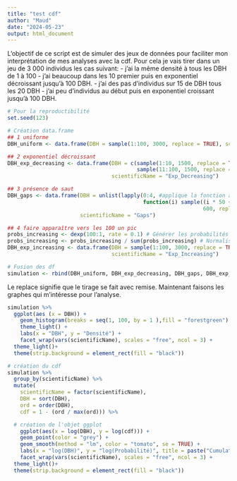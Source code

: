 ```yaml
---
title: "test cdf"
author: "Maud"
date: "2024-05-23"
output: html_document
---
```

L'objectif de ce script est de simuler des jeux de données pour faciliter mon interprétation de mes analyses avec la cdf. Pour cela je vais tirer dans un jeu de 3 000 individus les cas suivant: 
- j'ai la même densité à tous les DBH de 1 à 100
- j'ai beaucoup dans les 10 premier puis en exponentiel décroissant jusqu'à 100 DBH.
- j'ai des pas d'individus sur 15 de DBH tous les 20 DBH 
- j'ai peu d'individus au début puis en exponentiel croissant jusqu'à 100 DBH.


```r
# Pour la reproductibilité
set.seed(123) 

# Création data.frame
## 1 uniforme
DBH_uniform <- data.frame(DBH = sample(1:100, 3000, replace = TRUE), scientificName = "Uniform")

## 2 exponentiel décroissant
DBH_exp_decreasing <- data.frame(DBH = c(sample(1:10, 1500, replace = TRUE),
                                         sample(11:100, 1500, replace = TRUE, prob = dexp(1:90, rate = 0.1))), 
                                 scientificName = "Exp_Decreasing")

## 3 présence de saut
DBH_gaps <- data.frame(DBH = unlist(lapply(0:4, #applique la fonction à tout
                                           function(i) sample((i * 50 + 1):(i * 50 + 30), # génère seq de 15 valeurs
                                                              600, replace = TRUE))),
                       scientificName = "Gaps")

## 4 faire apparaître vers les 100 un pic
probs_increasing <- dexp(100:1, rate = 0.1) # Générer les probabilités exponentielles inversées
probs_increasing <- probs_increasing / sum(probs_increasing) # Normaliser les probabilités
DBH_exp_increasing <- data.frame(DBH = sample(1:100, 3000, replace = TRUE, prob = probs_increasing),
                                 scientificName = "Exp_Increasing")

# Fusion des df
simulation <- rbind(DBH_uniform, DBH_exp_decreasing, DBH_gaps, DBH_exp_increasing)
```
Le replace signifie que le tirage se fait avec remise.
Maintenant faisons les graphes qui m'intéresse pour l'analyse.
```r
simulation %>%
  ggplot(aes (x = DBH)) +
    geom_histogram(breaks = seq(1, 100, by = 1 ),fill = "forestgreen") + #début à 1
    theme_light() +
    labs(x = "DBH", y = "Densité") +
    facet_wrap(vars(scientificName), scales = "free", ncol = 3) +
  theme_light()+
  theme(strip.background = element_rect(fill = "black"))
```

```r
# création du cdf
simulation %>%
  group_by(scientificName) %>%
  mutate(
    scientificName = factor(scientificName),
    DBH = sort(DBH),
    ord = order(DBH),
    cdf = 1 - (ord / max(ord))) %>%

  # création de l'objet ggplot
    ggplot(aes(x = log(DBH), y = log(cdf))) +
    geom_point(color = "grey") +
    geom_smooth(method = "lm", color = "tomato", se = TRUE) +
    labs(x = "log(DBH)", y = "log(Probabilité)", title = paste("Cumulative distribution function")) +
    facet_wrap(vars(scientificName), scales = "free", ncol = 3) +
  theme_light()+
  theme(strip.background = element_rect(fill = "black"))
```

